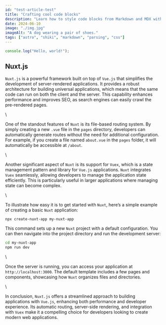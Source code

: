 ---
id: "test-article-test"
title: "Crafting cool code blocks"
description: "Learn how to style code blocks from Markdown and MDX with Astro, Shiki, Remark and Rehype."
date: 2024-06-10
image: "./img.jpg"
imageAlt: "A dog wearing a pair of shoes."
tags: ["astro", "shiki", "markdown", "parsing", "css"]
---

```ts
console.log("Hello, world!");
```

## Nuxt.js

`Nuxt.js` is a powerful framework built on top of `Vue.js` that simplifies the development of server-rendered applications. It provides a robust architecture for building universal applications, which means that the same code can run on both the client and the server. This capability enhances performance and improves SEO, as search engines can easily crawl the pre-rendered pages.

\\

One of the standout features of `Nuxt` is its file-based routing system. By simply creating a new `.vue` file in the `pages` directory, developers can automatically generate routes without the need for additional configuration. For example, if you create a file named `about.vue` in the `pages` folder, it will automatically be accessible at `/about`.

\\

Another significant aspect of `Nuxt` is its support for `Vuex`, which is a state management pattern and library for `Vue.js` applications. `Nuxt` integrates `Vuex` seamlessly, allowing developers to manage the application state efficiently. This is particularly useful in larger applications where managing state can become complex.

\\

To illustrate how easy it is to get started with `Nuxt`, here’s a simple example of creating a basic `Nuxt` application:

```bash
npx create-nuxt-app my-nuxt-app
```

This command sets up a new `Nuxt` project with a default configuration. You can then navigate into the project directory and run the development server:

```bash
cd my-nuxt-app
npm run dev
```

\\

Once the server is running, you can access your application at `http://localhost:3000`. The default template includes a few pages and components, showcasing how `Nuxt` organizes files and directories.

\\

In conclusion, `Nuxt.js` offers a streamlined approach to building applications with `Vue.js`, enhancing both performance and developer experience. Its automatic routing, server-side rendering, and integration with `Vuex` make it a compelling choice for developers looking to create modern web applications.
